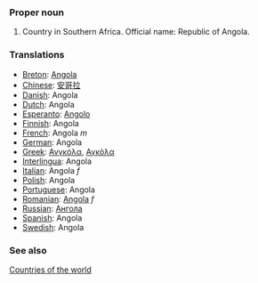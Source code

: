 ===Proper noun===
# Country in Southern Africa. Official name: Republic of Angola.
===Translations===
*[[Breton]]: [[Angola]]
*[[Chinese]]: [[安哥拉]]
*[[Danish]]: Angola
*[[Dutch]]: Angola
*[[Esperanto]]: [[Angolo]]
*[[Finnish]]: Angola
*[[French]]: Angola ''m''
*[[German]]: Angola
*[[Greek]]: [[Ανγκόλα]], [[Αγκόλα]]
*[[Interlingua]]: Angola
*[[Italian]]: Angola ''f''
*[[Polish]]: Angola
*[[Portuguese]]: Angola
*[[Romanian]]: [[Angola]] ''f''
*[[Russian]]: [[Ангола]]
*[[Spanish]]: Angola
*[[Swedish]]: Angola

===See also===
[[Countries of the world]]
